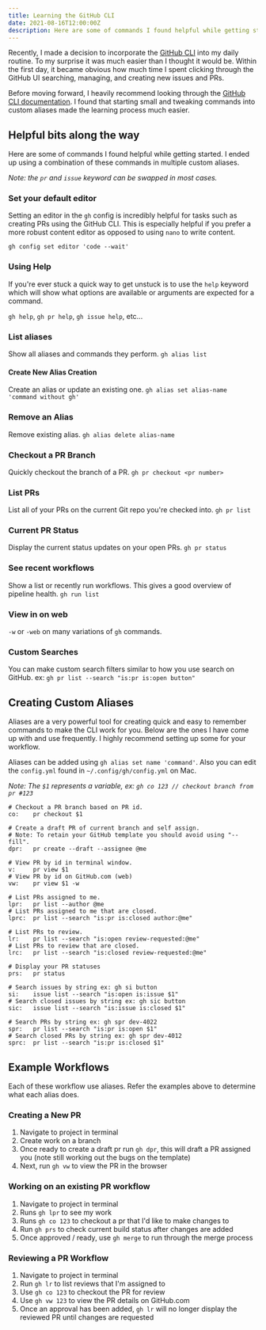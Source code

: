 ```yaml
---
title: Learning the GitHub CLI
date: 2021-08-16T12:00:00Z
description: Here are some of commands I found helpful while getting started. I ended up using a combination of these commands in multiple custom aliases.
---
```


Recently, I made a decision to incorporate the [GitHub CLI](https://cli.github.com/manual/) into my daily routine. To my surprise it was much easier than I thought it would be. Within the first day, it became obvious how much time I spent clicking through the GitHub UI searching, managing, and creating new issues and PRs.

Before moving forward, I heavily recommend looking through the [GitHub CLI documentation](https://cli.github.com/manual/). I found that starting small and tweaking commands into custom aliases made the learning process much easier.

## Helpful bits along the way

Here are some of commands I found helpful while getting started. I ended up using a combination of these commands in multiple custom aliases.

_Note: the `pr` and `issue` keyword can be swapped in most cases._

### Set your default editor

Setting an editor in the `gh` config is incredibly helpful for tasks such as creating PRs using the GitHub CLI. This is especially helpful if you prefer a more robust content editor as opposed to using `nano` to write content.

`gh config set editor 'code --wait'`

### Using Help

If you're ever stuck a quick way to get unstuck is to use the `help` keyword which will show what options are available or arguments are expected for a command.

`gh help`, `gh pr help`, `gh issue help`, etc...

### List aliases

Show all aliases and commands they perform.
`gh alias list`

#### Create New Alias Creation

Create an alias or update an existing one.
`gh alias set alias-name 'command without gh'`

### Remove an Alias

Remove existing alias.
`gh alias delete alias-name`

### Checkout a PR Branch

Quickly checkout the branch of a PR.
`gh pr checkout <pr number>`

### List PRs

List all of your PRs on the current Git repo you're checked into.
`gh pr list`

### Current PR Status

Display the current status updates on your open PRs.
`gh pr status`

### See recent workflows

Show a list or recently run workflows. This gives a good overview of pipeline health.
`gh run list`

### View in on web

`-w` or `-web` on many variations of `gh` commands.

### Custom Searches

You can make custom search filters similar to how you use search on GitHub.
ex: `gh pr list --search "is:pr is:open button"`

## Creating Custom Aliases

Aliases are a very powerful tool for creating quick and easy to remember commands to make the CLI work for you. Below are the ones I have come up with and use frequently. I highly recommend setting up some for your workflow.

Aliases can be added using `gh alias set name 'command'`. Also you can edit the `config.yml` found in `~/.config/gh/config.yml` on Mac.

_Note: The `$1` represents a variable, ex: `gh co 123 // checkout branch from pr #123`_

```shell
# Checkout a PR branch based on PR id.
co:    pr checkout $1

# Create a draft PR of current branch and self assign.
# Note: To retain your GitHub template you should avoid using "--fill".
dpr:   pr create --draft --assignee @me

# View PR by id in terminal window.
v:     pr view $1
# View PR by id on GitHub.com (web)
vw:    pr view $1 -w

# List PRs assigned to me.
lpr:   pr list --author @me
# List PRs assigned to me that are closed.
lprc:  pr list --search "is:pr is:closed author:@me"

# List PRs to review.
lr:    pr list --search "is:open review-requested:@me"
# List PRs to review that are closed.
lrc:   pr list --search "is:closed review-requested:@me"

# Display your PR statuses
prs:   pr status

# Search issues by string ex: gh si button
si:    issue list --search "is:open is:issue $1"
# Search closed issues by string ex: gh sic button
sic:   issue list --search "is:issue is:closed $1"

# Search PRs by string ex: gh spr dev-4022
spr:   pr list --search "is:pr is:open $1"
# Search closed PRs by string ex: gh spr dev-4012
sprc:  pr list --search "is:pr is:closed $1"
```

## Example Workflows

Each of these workflow use aliases. Refer the examples above to determine what each alias does.

### Creating a New PR

1. Navigate to project in terminal
2. Create work on a branch
3. Once ready to create a draft pr run `gh dpr`, this will draft a PR assigned you (note still working out the bugs on the template)
4. Next, run `gh vw` to view the PR in the browser

### Working on an existing PR workflow

1. Navigate to project in terminal
2. Runs `gh lpr` to see my work
3. Runs `gh co 123` to checkout a pr that I'd like to make changes to
4. Run `gh prs` to check current build status after changes are added
5. Once approved / ready, use `gh merge` to run through the merge process

### Reviewing a PR Workflow

1. Navigate to project in terminal
2. Run `gh lr` to list reviews that I'm assigned to
3. Use `gh co 123` to checkout the PR for review
4. Use `gh vw 123` to view the PR details on GitHub.com
5. Once an approval has been added, `gh lr` will no longer display the reviewed PR until changes are requested
